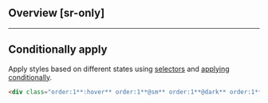 ## Overview [sr-only]
<Overview/>

---

## Conditionally apply
Apply styles based on different states using [selectors](/guide/state-selectors) and [applying conditionally](/guide/applying-conditionally).
```html
<div class="order:1**:hover** order:1**@sm** order:1**@dark** order:1**@print**">…</div>
```

